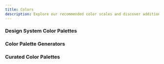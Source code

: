 ```yaml
---
title: Colors
description: Explore our recommended color scales and discover additional resources to enhance your color knowledge.
---
```


### Design System Color Palettes

<Cards>
  <CustomCard
    title="Altassian"
    icon="/resources/colors/atlassian.svg"
    description="Start designing and developing beautiful product experiences with Atlassian Design System UI foundations, components, and standards."
    href="https://atlassian.design/foundations/color-new"
  />
  <CustomCard
    title="Bootstrap"
    icon="/resources/colors/bootstrap.png"
    description="Bootstrap is supported by an extensive color system that themes our styles and components. This enables more comprehensive customization and extension for any project."
    href="https://getbootstrap.com/docs/5.3/customize/color/#all-colors"
  />
  <CustomCard
    title="Geist"
    icon="/resources/colors/vercel-icon-dark.png"
    description="Vercel’s design system called Geist. Made for building consistent and delightful web experiences."
    href="https://vercel.com/geist/colors"
  />
  <CustomCard
    title="Material UI"
    icon="/resources/colors/materialui.svg"
    description="Convey meaning through color. Out of the box you get access to all colors in the Material Design guidelines."
    href="https://mui.com/material-ui/customization/color/#color-palette"
  />
  <CustomCard
    title="Tailwindcss"
    icon="/resources/colors/tailwindcss.svg"
    description="Customizing the default color palette for your project."
    href="https://tailwindcss.com/docs/customizing-colors"
  />
  <CustomCard
    title="UI Color"
    icon="/resources/colors/uicolor.png"
    description="Generate, edit, save and share Tailwind CSS color shades based on a given hexcode or HSL color."
    href="https://uicolors.app"
  />
</Cards>

### Color Palette Generators

<Cards>
  <CustomCard
    title="AI Colors"
    description="Create cool and unique color palettes with our AI-powered color palette generator. Browse, edit, and visualize your palettes to find the perfect combination for your project."
    href="https://aicolors.co/"
  />
  <CustomCard
    title="Coolors"
    icon="/resources/colors/coolors.png"
    description="Generate or browse beautiful color combinations for your designs."
    href="https://coolors.co"
  />
  <CustomCard
    title="Huemint"
    icon="/resources/colors/huemint.svg"
    description="Generate a unique 3-accent palette for your website."
    href="https://huemint.com/"
  />
  <CustomCard
    title="Khroma"
    icon="/resources/colors/khroma.png"
    description="Khroma is the fastest way to discover, search, and save color combos and palettes you'll love. Discover a personalized AI-powered color tool for designers to find the perfect color scheme."
    href="https://www.khroma.co/"
  />
  <CustomCard
    title="Paletton"
    icon="/resources/colors/paletton.png"
    description="In love with colors, since 2002. A designer tool for creating color combinations that work together well. Formerly known as Color Scheme Designer. Use the color wheel to create great color palettes."
    href="https://paletton.com/"
  />
  <CustomCard
    title="Pigment"
    icon="/resources/colors/pigment.png"
    description="A unique way to generate fresh and vibrant colors based on lighting and pigment, instead of math. Find a beautiful, free color palette in seconds to kick off your next project."
    href="https://pigment.shapefactory.co/"
  />
  <CustomCard
    title="Spectr"
    icon="/resources/colors/spectr.svg"
    description="Upload an image to generate a tailwindcss color palette and shadcn theme."
    href="https://spectr.irung.me/"
  />
</Cards>

### Curated Color Palettes

<Cards>
  <CustomCard
    title="Color Hunt"
    icon="/resources/colors/color-hunt.png"
    description="Discover the newest hand-picked color palettes of Color Hunt. Get color inspiration for your design and art projects."
    href="https://colorhunt.co/"
  />
  <CustomCard
    title="Color Palettes"
    icon="/resources/colors/hyper-color.png"
    description="A curated collection of beautiful Tailwind CSS gradients using the full range of Tailwind CSS colors. Easily copy and paste the class names, CSS or even save the gradients as an image."
    href="https://hypercolor.dev/"
  />
  <CustomCard
    title="Colorsinspo"
    icon="/resources/colors/colorsinspo.png"
    description="Colorsinspo is all in one resource to find everything about colors with extreme ease. Also, you will get Freebies, Inspirations, Color Tools, Gradients and thousands of trendy hand-picked color palettes."
    href="https://colorsinspo.com"
  />
  <CustomCard
    title="Colorsss"
    icon="/resources/colors/colorsss.png"
    description="Colors inpirations for graphic designers, UI/UX designers, artists. We curates awesome color palettes, gradients and tool to help you find great colors."
    href="https://colorsss.com/"
  />
  <CustomCard
    title="Flat UI Colors"
    icon="/resources/colors/flatuicolors.png"
    description="280 handpicked colors ready for COPY & PASTE"
    href="https://flatuicolors.com/"
  />
  <CustomCard
    title="Happy Hues"
    icon="/resources/colors/happy-hues.png"
    description="See color palette inspiration on a real example website. As you click on different palettes every color on this site updates to give you context of how that color could be used for your design or illustration projects."
    href="https://www.happyhues.co/"
  />
</Cards>

